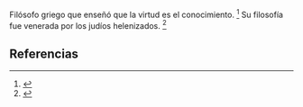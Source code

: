 Filósofo griego que enseñó que la virtud es el conocimiento. <ref>{{lib|LU|98|2|6}}</ref> Su filosofía fue venerada por los judíos helenizados. <ref>{{lib|LU|121|6|3}}</ref> 

== Referencias ==
<references />
